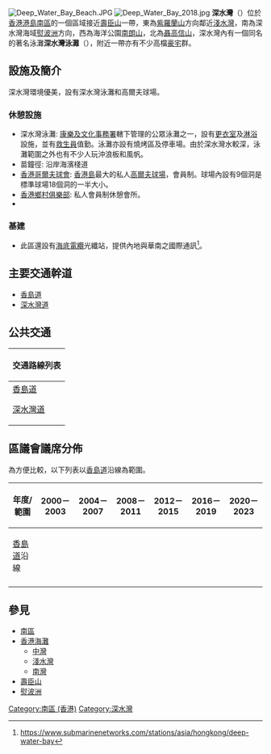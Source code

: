 [[File:Deep_Water_Bay_Beach.JPG|thumb]]
[[File:Deep_Water_Bay_2018.jpg|thumb]]
'''深水灣'''（{{lang-en|Deep Water Bay}}）位於[[香港|香港]][[香港島|港島]][[南區_(香港)|南區]]的一個區域接近[[壽臣山|壽臣山]]一帶，東為[[紫羅蘭山|紫羅蘭山]]方向鄰近[[淺水灣|淺水灣]]，南為深水灣海域[[熨波洲|熨波洲]]方向，西為海洋公園[[南朗山|南朗山]]，北為[[聶高信山|聶高信山]]，深水灣內有一個同名的著名泳灘'''深水灣泳灘'''（{{lang-en|Deep Water Bay Beach}}），附近一帶亦有不少高檔[[豪宅|豪宅]]群。

==設施及簡介==
深水灣環境優美，設有深水灣泳灘和高爾夫球場。

=== 休憩設施 ===

* 深水灣泳灘: [[康樂及文化事務署|康樂及文化事務署]]轄下管理的公眾泳灘之一，設有[[更衣室|更衣室]]及[[淋浴|淋浴]]設施，並有[[救生員|救生員]]值勤。泳灘亦設有燒烤區及停車場。由於深水灣水較深，泳灘範圍之外也有不少人玩沖浪板和風帆。
* 苗鐘徑: 沿岸海濱棧道
* [[香港哥爾夫球會|香港哥爾夫球會]]: [[香港島|香港島]]最大的私人[[高爾夫球場|高爾夫球場]]，會員制。球場內設有9個洞是標準球場18個洞的一半大小。
* [[香港鄉村俱樂部|香港鄉村俱樂部]]: 私人會員制休憩會所。
*

=== 基建 ===

* 此區還設有[[海底電纜|海底電纜]]光纖站，提供內地與華南之國際通訊<ref>https://www.submarinenetworks.com/stations/asia/hongkong/deep-water-bay</ref>。

==主要交通幹道==
*[[香島道|香島道]]
*[[深水灣道|深水灣道]]

==公共交通==
{| class="mw-collapsible mw-collapsed wikitable" style="background:white; margin: 0 auto; width: auto;"
! 交通路線列表
|-
|
;[[香島道|香島道]]
{{港島巴士簡單列表|6A|6X|65|73|260}}
{{過海隧道巴士簡單列表|973}}
{{港島專線小巴簡單列表|40|40X|52|N40}}

;[[深水灣道|深水灣道]]
{{港島巴士簡單列表|41A|76}}
|}
==區議會議席分佈==

為方便比較，以下列表以[[香島道|香島道]]沿線為範圍。
{| class=wikitable
!年度/範圍!!2000－2003!!2004－2007!!2008－2011!!2012－2015!!2016－2019!!2020－2023
|-
|[[香島道|香島道]]沿線||colspan=6|{{centre|[[海灣_(選區)|海灣]]選區}}
|-
|}

==參見==
*[[南區_(香港)|南區]]
*[[香港海灘|香港海灘]]
**[[中灣|中灣]]
**[[淺水灣|淺水灣]]
**[[南灣_(香港島)|南灣]]
*[[壽臣山|壽臣山]]
*[[熨波洲|熨波洲]]

{{南區 (香港)}}
{{香港海灘}}
{{香港海灣}}
[[Category:南區_(香港)|Category:南區 (香港)]]
[[Category:深水灣|Category:深水灣]]